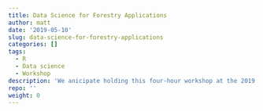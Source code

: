 ```yaml
---
title: Data Science for Forestry Applications
author: matt
date: '2019-05-10'
slug: data-science-for-forestry-applications
categories: []
tags:
  - R
  - Data science
  - Workshop
description: 'We anicipate holding this four-hour workshop at the 2019 Society of American Foresters Convention (Oct 30, 2019; Louisville, KY)'
repo: ''
weight: 0
---
```

